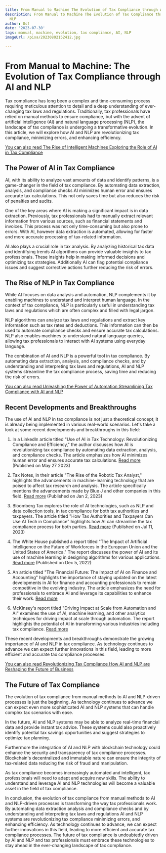```yaml
---
title: From Manual to Machine The Evolution of Tax Compliance through AI and NLP
description: From Manual to Machine The Evolution of Tax Compliance through AI and
  NLP
author: Usf
date: '2023-07-30'
tags: manual, machine, evolution, tax compliance, AI, NLP
imageUrl: /pixa/20230802152412.jpg

---
```

# From Manual to Machine: The Evolution of Tax Compliance through AI and NLP

Tax compliance has  long been  a complex and time-consuming process requiring meticulous attention to detail and a deep understanding  of ever-changing tax laws and regulations. Traditionally, tax professionals have relied on manual methods to ensure compliance, but with the advent of artificial intelligence (AI) and  natural  language processing (NLP), the landscape of tax  compliance is undergoing a transformative evolution. In this article, we will explore how AI and NLP are  revolutionizing tax compliance, minimizing errors, and enhancing efficiency.

[You can also read  The Rise of Intelligent Machines Exploring the Role of AI in Tax Compliance](The%20Rise%20of%20Intelligent%20Machines%20Exploring%20the%20Role%20of%20AI%20in%20Tax%20Compliance)


## The Power of AI in Tax Compliance

AI, with its ability to analyze vast amounts of data and  identify patterns, is a game-changer in the  field of  tax compliance. By automating data extraction, analysis, and compliance checks AI minimizes human error and ensures accurate  tax  calculations. This not only saves time but also reduces the risk of penalties  and audits.

One of the key areas where AI is making a  significant impact  is in data extraction.  Previously, tax professionals  had  to manually extract relevant information from various sources, such as financial statements and invoices. This process was not only time-consuming but also prone to errors. With  AI, however data extraction is  automated,  allowing for faster and  more accurate processing of tax-related information.

AI also plays  a crucial role in tax analysis. By  analyzing historical tax data and identifying trends AI algorithms can provide valuable insights to tax professionals. These insights help in  making informed  decisions and optimizing tax  strategies. Additionally AI can flag potential compliance issues  and suggest corrective actions further reducing  the risk of errors.

## The Rise of NLP in Tax Compliance

While AI focuses on data analysis and automation, NLP complements  it  by enabling machines  to understand and interpret human language. In the  context of tax compliance, NLP is particularly useful in understanding  tax laws and regulations which are often  complex and filled with legal jargon.

NLP algorithms can analyze tax laws and regulations  and extract key information such as tax rates and deductions. This  information can then  be used to automate compliance checks and ensure accurate tax calculations. NLP also  enables machines to understand natural language queries,  allowing tax professionals to interact with AI systems using everyday language.

The combination of AI  and  NLP is a powerful tool in tax compliance.  By automating data extraction, analysis,  and compliance checks, and by understanding and interpreting tax  laws  and  regulations, AI and NLP systems streamline the  tax compliance process, saving time and reducing the risk of  errors.

[You can also read Unleashing the Power of  Automation Streamlining Tax Compliance  with AI and NLP](Unleashing%20the%20Power%20of%20Automation%20Streamlining%20Tax%20Compliance%20with%20AI%20and%20NLP)


## Recent Developments and Breakthroughs

The use of AI and NLP in tax compliance is  not just a theoretical concept; it is already being implemented in various real-world scenarios. Let's take a look at  some recent developments  and breakthroughs  in  this field:

1. In a LinkedIn article titled  "Use of AI in Tax  Technology: Revolutionizing Compliance and Efficiency," the author discusses how AI is revolutionizing tax compliance by automating data extraction, analysis,  and compliance checks.  The article emphasizes how AI minimizes human error and ensures  accurate tax calculations. [Read more](https://www.linkedin.com/pulse/use-ai-tax-technology-revolutionizing-compliance-efficiency-mobifly) (Published on May 27 2023)

2. Tax Notes, in their article "The Rise of  the Robotic Tax  Analyst," highlights the advancements in machine-learning technology that  are poised  to affect tax research and analysis. The article specifically mentions the advancements made by Blue J and  other companies in this  field. [Read more](https://www.taxnotes.com/featured-analysis/rise-robotic-tax-analyst/2022/12/30/7fh92) (Published on Jan 2, 2023)

3. Bloomberg Tax explores the role of AI technologies, such as NLP and data collection tools, in tax compliance for both tax authorities  and taxpayers. The article titled  "How Tax Authorities and Taxpayers Can Use AI Tech in Compliance" highlights how AI can streamline the tax  compliance process for both parties. [Read more](https://news.bloombergtax.com/daily-tax-report-international/how-tax-authorities-and-taxpayers-can-use-ai-tech-in-compliance) (Published on Jul 11, 2023)

4. The White House published a report titled "The Impact of Artificial Intelligence on the Future  of Workforces in the European Union and the United States of America." The report discusses the power of AI and its use of machine learning in designing algorithms for various applications. [Read more](https://www.whitehouse.gov/wp-content/uploads/2022/12/TTC-EC-CEA-AI-Report-12052022-1.pdf) (Published on Dec 5, 2022)

5. An  article titled "The Financial Future: The Impact of AI on  Finance and Accounting" highlights the importance of staying updated  on  the latest developments in AI for  finance and accounting  professionals to remain  competitive in the evolving industry. The article emphasizes the need for professionals to embrace AI and leverage its capabilities to enhance their work. [Read more](https://ai.plainenglish.io/the-financial-future-the-impact-of-ai-on-finance-and-accounting-d8d350edcb1d)

6. McKinsey's report titled "Driving  Impact at Scale from Automation and AI" examines the use of AI, machine learning, and other analytics techniques  for driving  impact at scale through automation. The report highlights the potential of AI in transforming various industries including  tax compliance. [Read more](https://www.mckinsey.com/~/media/McKinsey/Business%20Functions/McKinsey%20Digital/Our%20Insights/Driving%20impact%20at%20scale%20from%20automation%20and%20AI/Driving-impact-at-scale-from-automation-and-AI.ashx)

These recent developments and breakthroughs demonstrate  the growing importance of  AI  and NLP in tax compliance. As  technology continues to advance  we can expect further innovations in this field, leading  to more efficient and accurate tax compliance processes.

[You can  also read Revolutionizing Tax Compliance  How AI and NLP are Reshaping  the Future of  Business](Revolutionizing%20Tax%20Compliance%20How%20AI%20and%20NLP%20are%20Reshaping%20the%20Future%20of%20Business)


## The Future of Tax Compliance

The evolution of tax compliance from manual methods to AI and NLP-driven processes is just the beginning. As technology continues to advance we can expect  even more sophisticated AI and NLP systems that can handle complex tax scenarios  with ease.

In the future, AI  and NLP systems may be able to analyze real-time financial data and provide instant tax advice. These systems could also proactively identify potential tax savings opportunities and suggest strategies to optimize  tax  planning.

Furthermore the integration of AI and NLP with blockchain technology could enhance the security and transparency of tax  compliance processes. Blockchain's  decentralized and  immutable nature can ensure the integrity of tax-related  data reducing the risk of fraud and manipulation.

As tax compliance becomes increasingly automated and intelligent, tax professionals will need to adapt and acquire  new skills. The  ability to understand and leverage AI  and NLP technologies will become a valuable asset in the field of tax compliance.

In conclusion, the evolution of tax compliance from manual methods to AI and NLP-driven processes is transforming the way tax professionals work. By automating data extraction analysis and compliance checks and by understanding and interpreting tax laws and regulations AI and NLP systems are revolutionizing tax compliance minimizing errors, and enhancing efficiency. As technology continues to advance, we can expect further innovations in this field, leading to more efficient and accurate tax compliance processes. The future of tax compliance is undoubtedly driven by AI and NLP and tax professionals must embrace  these  technologies to stay ahead in the  ever-changing  landscape of  tax compliance.
